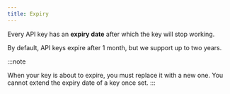 ```yaml
---
title: Expiry
---
```


Every API key has an **expiry date** after which the key will stop working.

By default, API keys expire after 1 month, but we support up to two years.

:::note

When your key is about to expire, you must replace it with a new one. 
You cannot extend the expiry date of a key once set.
:::
